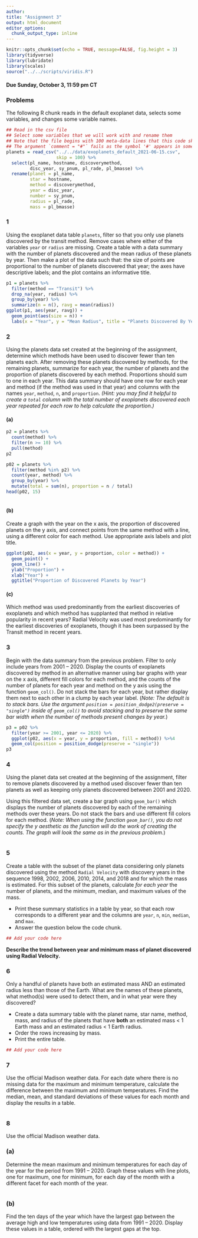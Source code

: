 ---
author:
title: "Assignment 3"
output: html_document
editor_options: 
  chunk_output_type: inline
---

```{r setup, include=FALSE}
knitr::opts_chunk$set(echo = TRUE, message=FALSE, fig.height = 3)
library(tidyverse)
library(lubridate)
library(scales)
source("../../scripts/viridis.R")
```

#### Due Sunday, October 3, 11:59 pm CT

### Problems

The following R chunk reads in the default exoplanet data,
selects some variables, and changes some variable names.

```{r read-planet-data}
## Read in the csv file
## Select some variables that we will work with and rename them
## Note that the file begins with 100 meta-data lines that this code skips
## The argument `comment = "#"` fails as the symbol '#' appears in some of the websites included in the data set which are then interpreted as comments, preventing the full case to be read in as data
planets = read_csv("../../data/exoplanets_default_2021-06-15.csv",
                   skip = 100) %>%
  select(pl_name, hostname, discoverymethod,
         disc_year, sy_pnum, pl_rade, pl_bmasse) %>%
  rename(planet = pl_name,
         star = hostname,
         method = discoverymethod,
         year = disc_year,
         number = sy_pnum,
         radius = pl_rade,
         mass = pl_bmasse) 
```

### 1

Using the exoplanet data table `planets`, filter so that you only use planets discovered by the transit method. Remove cases where either of the variables `year` or `radius` are missing. Create a table with a data summary with the number of planets discovered and the mean radius of these planets by year. Then make a plot of the data such that: the size of points are proportional to the number of planets discovered that year; the axes have descriptive labels; and the plot contains an informative title.

```{r}
p1 = planets %>%
  filter(method == "Transit") %>%
  drop_na(year, radius) %>%
  group_by(year) %>%
  summarize(n = n(), ravg = mean(radius))
ggplot(p1, aes(year, ravg)) +
  geom_point(aes(size = n)) +
  labs(x = "Year", y = "Mean Radius", title = "Planets Discovered By Year")
```

### 2

Using the planets data set created at the beginning of the assignment, determine which methods have been used to discover fewer than ten planets each.
After removing these planets discovered by methods,
for the remaining planets, summarize for each year, the number of planets and the proportion of planets discovered by each method.
Proportions should sum to one in each year.
This data summary should have one row for each year and method (if the method was used in that year) and columns with the names `year`, `method`, `n`, and `proportion`.
*(Hint: you may find it helpful to create a `total` column with the total number of exoplanets discovered each year repeated for each row to help calculate the proportion.)*

#### (a) 

```{r}
p2 = planets %>%
  count(method) %>%
  filter(n >= 10) %>%
  pull(method)
p2

p02 = planets %>%
  filter(method %in% p2) %>%
  count(year, method) %>%
  group_by(year) %>%
  mutate(total = sum(n), proportion = n / total)
head(p02, 15)
  
```

#### (b) 

Create a graph with the year on the x axis, the proportion of discovered planets on the y axis,
and connect points from the same method with a line, using a different color for each method.
Use appropriate axis labels and plot title.

```{r}
ggplot(p02, aes(x = year, y = proportion, color = method)) +
  geom_point() + 
  geom_line() +
  ylab("Proportion") +
  xlab("Year") +
  ggtitle("Proportion of Discovered Planets by Year")
```


#### (c)

Which method was used predominantly from the earliest discoveries of exoplanets and which method has supplanted that method in relative popularity in recent years?
Radial Velocity was used most predominantly for the earliest discoveries of exoplanets, though it has been surpassed by the Transit method in recent years.

### 3

Begin with the data summary from the previous problem.
Filter to only include years from 2001 -- 2020.
Display the counts of exoplanets discovered by method in an alternative manner using bar graphs
with year on the x axis, different fill colors for each method,
and the counts of the number of planets for each year and method on the y axis using the function `geom_col()`.
Do not stack the bars for each year, but rather display them next to each other in a clump by each year label.
(*Note: The default is to stack bars. Use the argument `position = position_dodge2(preserve = "single")` inside of `geom_col()` to avoid stacking and to preserve the same bar width when the number of methods present changes by year.*)

```{r}
p3 = p02 %>%
  filter(year >= 2001, year <= 2020) %>%
  ggplot(p02, aes(x = year, y = proportion, fill = method)) %>%4
  geom_col(position = position_dodge(preserve = "single"))
p3
```


### 4

Using the planet data set created at the beginning of the assignment,
filter to remove planets discovered by a method used discover fewer than ten planets as well as keeping only planets discovered between 2001 and 2020.

Using this filtered data set, create a bar graph using `geom_bar()` which displays the number of planets discovered by each of the remaining methods over these years.
Do not stack the bars and use different fill colors for each method.
(*Note: When using the function `geom_bar()`, you do not specify the y aesthetic as the function will do the work of creating the counts. The graph will look the same as in the previous problem.*)


```{r}


```


### 5

Create a table with the subset of the planet data considering only planets discovered using the method `Radial Velocity` with discovery years in the sequence 1998, 2002, 2006, 2010, 2014, and 2018 and for which the mass is estimated. For this subset of the planets, calculate *for each year* the number of planets, and the minimum, median, and maximum values of the mass.

-  Print these summary statistics in a table by year, so that each row corresponds to a different year and the columns are `year`, `n`, `min`, `median`, and `max`.  
-  Answer the question below the code chunk.


```{r}
## Add your code here
```

**Describe the trend between year and minimum mass of planet discovered using Radial Velocity.**



### 6

Only a handful of planets have both an estimated mass AND an estimated radius less than those of the Earth.  What are the names of these planets, what method(s) were used to detect them, and in what year were they discovered?

- Create a data summary table with the planet name, star name, method, mass, and radius of the planets that have **both** an estimated mass < 1 Earth mass and an estimated radius < 1 Earth radius.  
- Order the rows increasing by mass.
- Print the entire table.

```{r}
## Add your code here
```


### 7

Use the official Madison weather data.
For each date where there is no missing data for the maximum and minimum temperature,
calculate the difference between the maximum and minimum temperatures.
Find the median, mean, and standard deviations of these values for each month and display the results in a table.

```{r}

```


### 8

Use the official Madison weather data.

### (a)

Determine the mean maximum and minimum temperatures for each day of the year for the period from 1991 -- 2020.
Graph these values with line plots, one for maximum, one for minimum, for each day of the month with a different facet for each month of the year.

```{r}

```

### (b)

Find the ten days of the year which have the largest gap between the average high and low temperatures using data from 1991 -- 2020. Display these values in a table, ordered with the largest gaps at the top.

```{r}

```


